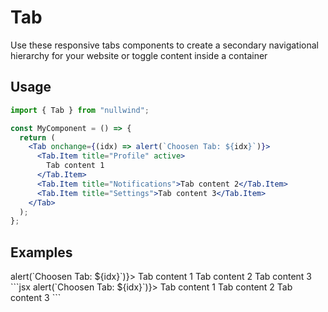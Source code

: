 
<Meta
  title="Tab"
  description="These are system-generated notifications with a high degree of criticality. They should be used when the system is unstable or there is a risk of loss of data or access to resources."
/>

# Tab

Use these responsive tabs components to create a secondary navigational hierarchy for your website or toggle content inside a container

## Usage

```jsx
import { Tab } from "nullwind";

const MyComponent = () => {
  return (
    <Tab onchange={(idx) => alert(`Choosen Tab: ${idx}`)}>
      <Tab.Item title="Profile" active>
        Tab content 1
      </Tab.Item>
      <Tab.Item title="Notifications">Tab content 2</Tab.Item>
      <Tab.Item title="Settings">Tab content 3</Tab.Item>
    </Tab>
  );
};
```

## Examples

<Playground title="Default">
  <Playground.Preview>
    <Tab onchange={(idx) => alert(`Choosen Tab: ${idx}`)}>
      <Tab.Item title="Profile" active>
        Tab content 1
      </Tab.Item>
      <Tab.Item title="Notifications">Tab content 2</Tab.Item>
      <Tab.Item title="Settings">Tab content 3</Tab.Item>
    </Tab>
  </Playground.Preview>
  <Playground.Code>
    ```jsx
    <Tab onchange={(idx) => alert(`Choosen Tab: ${idx}`)}>
      <Tab.Item title="Profile" active>
        Tab content 1
      </Tab.Item>
      <Tab.Item title="Notifications">Tab content 2</Tab.Item>
      <Tab.Item title="Settings">Tab content 3</Tab.Item>
    </Tab>
    ```
  </Playground.Code>
</Playground>
